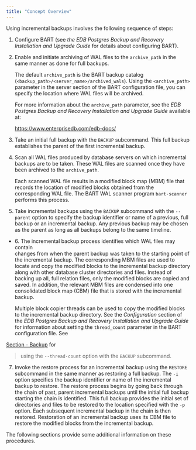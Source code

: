 ```yaml
---
title: "Concept Overview"
---
```


Using incremental backups involves the following sequence of steps:

1.  Configure BART (see *the EDB Postgres Backup and Recovery Installation and Upgrade Guide* for details about configuring BART).

2.  Enable and initiate archiving of WAL files to the `archive_path` in the same manner as done for full backups.
    
    The default `archive_path` is the BART backup catalog (`<backup_path>/<server_name>/archived_wals`). Using the `<archive_path>` parameter in the server section of the BART configuration file, you can specify the location where WAL files will be archived.
    
    For more information about the `archive_path` parameter, see the *EDB Postgres Backup and Recovery Installation and Upgrade Guide* available at:
    
    <https://www.enterprisedb.com/edb-docs/>

3.  Take an initial full backup with the `BACKUP` subcommand. This full backup establishes the parent of the first incremental backup.

4.  Scan all WAL files produced by database servers on which incremental backups are to be taken. These WAL files are scanned once they have been archived to the `archive_path`.
    
    Each scanned WAL file results in a modified block map (MBM) file that records the location of modified blocks obtained from the corresponding WAL file. The BART WAL scanner program `bart-scanner` performs this process.

5.  Take incremental backups using the `BACKUP` subcommand with the `--parent` option to specify the backup identifier or name of a previous, full backup or an incremental backup. Any previous backup may be chosen as the parent as long as all backups belong to the same timeline.

<!-- end list -->

  - 6\. The incremental backup process identifies which WAL files may contain  
    changes from when the parent backup was taken to the starting point of the incremental backup. The corresponding MBM files are used to locate and copy the modified blocks to the incremental backup directory along with other database cluster directories and files. Instead of backing up all, full relation files, only the modified blocks are copied and saved. In addition, the relevant MBM files are condensed into one consolidated block map (CBM) file that is stored with the incremental backup.
    
    Multiple block copier threads can be used to copy the modified blocks to the incremental backup directory. See the *Configuration* section of the *EDB Postgres Backup and Recovery Installation and Upgrade Guide* for information about setting the `thread_count` parameter in the BART configuration file. See

[Section - Backup](backup) for

> using the `--thread-count` option with the `BACKUP` subcommand.

7.  Invoke the restore process for an incremental backup using the `RESTORE` subcommand in the same manner as restoring a full backup. The `-i` option specifies the backup identifier or name of the incremental backup to restore. The restore process begins by going back through the chain of past, parent incremental backups until the initial full backup starting the chain is identified. This full backup provides the initial set of directories and files to be restored to the location specified with the `-p` option. Each subsequent incremental backup in the chain is then restored. Restoration of an incremental backup uses its CBM file to restore the modified blocks from the incremental backup.

The following sections provide some additional information on these procedures.
